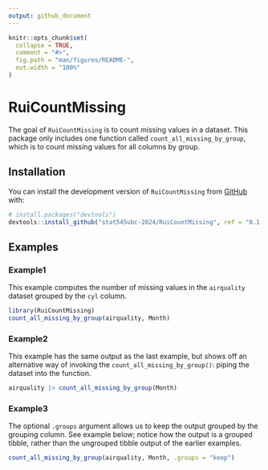 ```yaml
---
output: github_document
---
```


<!-- README.md is generated from README.Rmd. Please edit that file -->

```r
knitr::opts_chunk$set(
  collapse = TRUE,
  comment = "#>",
  fig.path = "man/figures/README-",
  out.width = "100%"
)
```

# RuiCountMissing

<!-- badges: start -->

<!-- badges: end -->

The goal of `RuiCountMissing` is to count missing values in a dataset. This package only includes one function called `count_all_missing_by_group`, which is to count missing values for all columns by group.

## Installation

You can install the development version of `RuiCountMissing` from [GitHub](https://github.com/) with:

``` r
# install.packages("devtools")
devtools::install_github("stat545ubc-2024/RuiCountMissing", ref = "0.1.0")
```

## Examples

### Example1

This example computes the number of missing values in the `airquality` dataset grouped by the `cyl` column.

```r
library(RuiCountMissing)
count_all_missing_by_group(airquality, Month)
```

### Example2

This example has the same output as the last example, but shows off an alternative way of invoking the `count_all_missing_by_group()`: piping the dataset into the function.

```r
airquality |> count_all_missing_by_group(Month) 
```

### Example3

The optional `.groups` argument allows us to keep the output grouped by the grouping column. See example below; notice how the output is a grouped tibble, rather than the ungrouped tibble output of the earlier examples.

```r
count_all_missing_by_group(airquality, Month, .groups = "keep")
```
